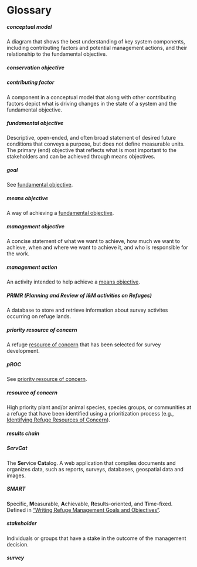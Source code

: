 # Glossary {-#glossary}

##### conceptual model {-#conceptual-model}
A diagram that shows the best understanding of key system components, including contributing factors and potential management actions, and their relationship to the fundamental objective.


##### conservation objective {-#conservation-objective}


##### contributing factor {-#contributing-factor}
A component in a conceptual model that along with other contributing factors depict what is driving changes in the state of a system and the fundamental objective.

##### fundamental objective {-#fundamental-objective}
Descriptive, open-ended, and often broad statement of desired future conditions that conveys a purpose, but does not define measurable units. The primary (end) objective that reflects what is most important to the stakeholders and can be achieved through means objectives.

##### goal {-#goal}
See [fundamental objective].

##### means objective {-#means-objective}
A way of achieving a [fundamental objective]. 

##### management objective {-#management-objective}
A concise statement of what we want to achieve, how much we want to achieve, when and where we want to achieve it, and who is responsible for the work.

##### management action {-#management-action}
An activity intended to help achieve a [means objective].

##### PRIMR (Planning and Review of I&M activities on Refuges){-#primr}
A database to store and retrieve information about survey activites occurring on refuge lands.

##### priority resource of concern {-#priority-resource-of-concern}
A refuge [resource of concern] that has been selected for survey development.


##### pROC {-#proc} 
See [priority resource of concern].


##### resource of concern {-#resource-of-concern}
High priority plant and/or animal species, species groups, or communities at a refuge that have been identified using a prioritization process (e.g., [Identifying Refuge Resources of Concern](https://ecos.fws.gov/ServCat/DownloadFile/7679?Reference=7935)).  

##### results chain {-#results-chain}


##### ServCat {-#servcat}
The **Ser**vice **Cat**alog. A web application that compiles documents and organizes data, such as reports, surveys, databases, geospatial data and images.

##### SMART {-#smart} 
**S**pecific, **M**easurable, **A**chievable, **R**esults-oriented, and **T**ime-fixed. Defined in ["Writing Refuge Management Goals and Objectives"](https://www.fws.gov/refuges/policiesandbudget/pdfs/writingrefugegoals_022504.pdf).

##### stakeholder {-#stakeholders}
Individuals or groups that have a stake in the outcome of the management decision.

##### survey {-#survey}